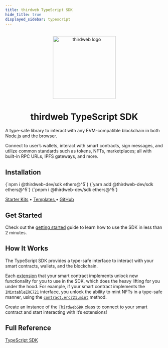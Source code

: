 ```yaml
---
title: thirdweb TypeScript SDK
hide_title: true
displayed_sidebar: typescript
---
```



<p align="center">
  <br />
  <a href="https://thirdweb.com">
    <img src="/assets/icons/thirdweb.svg" width="200" alt="thirdweb logo" />
  </a>
  <br />
</p>
<h1 align="center">thirdweb TypeScript SDK</h1>

A type-safe library to interact with any EVM-compatible blockchain in both Node.js and the browser.

Connect to user&rsquo;s wallets, interact with smart contracts, sign
messages, and utilize common standards such as tokens, NFTs, marketplaces; all with built-in RPC URLs, IPFS gateways, and more.

<OpenSourceInfo
  repoName="TypeScript SDK"
  repoUrl="https://github.com/thirdweb-dev/js/tree/main/packages/sdk"
  isLibrary={false}
/>

## Installation

<Tabs>
  <TabItem value="npm" label="npm" default>
    <CodeBlock
      language={"bash"}
    >{`npm i @thirdweb-dev/sdk ethers@^5`}</CodeBlock>
  </TabItem>
  <TabItem value="yarn" label="yarn">
    <CodeBlock
      language={"bash"}
    >{`yarn add @thirdweb-dev/sdk ethers@^5`}</CodeBlock>
  </TabItem>
  <TabItem value="pnpm" label="pnpm">
    <CodeBlock
      language={"bash"}
    >{`pnpm i @thirdweb-dev/sdk ethers@^5`}</CodeBlock>
  </TabItem>
</Tabs>

<a href="https://github.com/thirdweb-example#starter-kits">Starter Kits</a> • <a href="/templates">
  Templates
</a> • <a href="https://github.com/thirdweb-dev/js"> GitHub</a>

## Get Started

Check out the [getting started](/typescript/getting-started) guide to learn how to use the SDK in less than 2 minutes.

<div className="row" style={{ marginBottom: 24, padding: 8 }}>
  <div className="col col--12" style={{ padding: 8, paddingTop: 0 }}>
    <QuickstartCard
      name="Get started with the TypeScript SDK"
      link="/typescript/getting-started"
      image="/assets/icons/education.png"
    />
  </div>
</div>

## How It Works

The TypeScript SDK provides a type-safe interface to interact with your smart contracts, wallets, and the blockchain.

Each [extension](/solidity/extensions) that your smart contract implements unlock new functionality for you to use in the SDK, which
does the heavy lifting for you under the hood.
For example, if your smart contract implements the [`IMintableERC721`](/solidity/extensions/erc721mintable) interface,
you unlock the ability to mint NFTs in a type-safe manner, using the [`contract.erc721.mint`](/typescript/sdk.erc721mintable) method.

Create an instance of the [`ThirdwebSDK`](/typescript/sdk.thirdwebsdk) class to connect to your smart contract and start
interacting with it&rsquo;s extensions!

## Full Reference

<a href="/reference/sdk/index.html" target="_blank">
  TypeScript SDK
</a>
